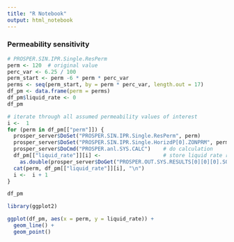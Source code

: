 ```yaml
---
title: "R Notebook"
output: html_notebook
---
```




### Permeability sensitivity
```r
# PROSPER.SIN.IPR.Single.ResPerm
perm <- 120  # original value
perc_var <- 6.25 / 100
perm_start <- perm -6 * perm * perc_var
perms <- seq(perm_start, by = perm * perc_var, length.out = 17)
df_pm <- data.frame(perm = perms)
df_pm$liquid_rate <- 0
df_pm
```


```r
# iterate through all assumed permeability values of interest
i <-  1
for (perm in df_pm[["perm"]]) {
  prosper_server$DoSet("PROSPER.SIN.IPR.Single.ResPerm", perm)           # set perm
  prosper_server$DoSet("PROSPER.SIN.IPR.Single.HorizdP[0].ZONPRM", perm) # set perm in zone 1
  prosper_server$DoCmd("PROSPER.anl.SYS.CALC")    # do calculation
  df_pm[["liquid_rate"]][i] <-                    # store liquid rate result in dataframe
    as.double(prosper_server$DoGet("PROSPER.OUT.SYS.RESULTS[0][0][0].SOL.LIQRATE"))
  cat(perm, df_pm[["liquid_rate"]][i], "\n")
  i <-  i + 1
}

df_pm
```

```r
library(ggplot2)

ggplot(df_pm, aes(x = perm, y = liquid_rate)) +
  geom_line() +
  geom_point()
```

